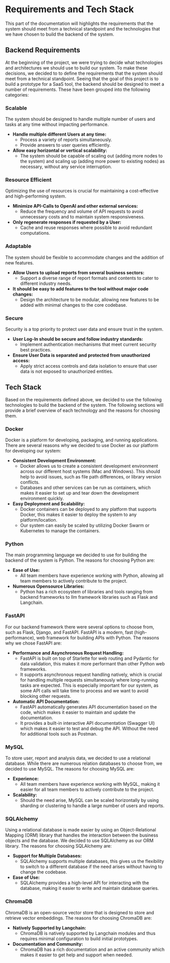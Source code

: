# Requirements and Tech Stack
This part of the documentation will highlights the requirements that the system should meet from a technical standpoint
and the technologies that we have chosen to build the backend of the system.

## Backend Requirements
At the beginning of the project, we were trying to decide what technologies and architectures we should use to build our system.
To make these decisions, we decided to to define the requirements that the system should meet from a technical standpoint.
Seeing that the goal of this project is to build a prototype for a SaaS tool, the backend should be designed to
meet a number of requirements. These have been grouped into the following categories:

### Scalable

The system should be designed to handle multiple number of users and tasks at any time without impacting performance.

- **Handle multiple different Users at any time:**
  - Process a variety of reports simultaneously.
  - Provide answers to user queries efficiently.
- **Allow easy horizontal or vertical scalability:**
  - The system should be capable of scaling out (adding more nodes to the system) and scaling up (adding more power to existing nodes) as necessary, without any service interruption.

### Resource Efficient

Optimizing the use of resources is crucial for maintaining a cost-effective and high-performing system.

- **Minimize API-Calls to OpenAI and other external services:**
  - Reduce the frequency and volume of API requests to avoid unnecessary costs and to maintain system responsiveness.
- **Only regenerate responses if requested by a User:**
  - Cache and reuse responses where possible to avoid redundant computations.

### Adaptable

The system should be flexible to accommodate changes and the addition of new features.

- **Allow Users to upload reports from several business sectors:**
  - Support a diverse range of report formats and contents to cater to different industry needs.
- **It should be easy to add features to the tool without major code changes:**
  - Design the architecture to be modular, allowing new features to be added with minimal changes to the core codebase.

### Secure

Security is a top priority to protect user data and ensure trust in the system.

- **User Log-In should be secure and follow industry standards:**
  - Implement authentication mechanisms that meet current security best practices.
- **Ensure User Data is separated and protected from unauthorized access:**
  - Apply strict access controls and data isolation to ensure that user data is not exposed to unauthorized entities.


## Tech Stack
Based on the requirements defined above, we decided to use the following technologies to build the backend of the system.
The following sections will provide a brief overview of each technology and the reasons for choosing them.

### Docker
Docker is a platform for developing, packaging, and running applications. There are several reasons why we decided to use
Docker as our platform for developing our system:

- **Consistent Development Environment:**
    - Docker allows us to create a consistent development environment across our different host systems (Mac and Windows).
      This should help to avoid issues, such as file path differences, or library version conflicts.
    - Databases and other services can be run as containers, which makes it easier to set up and tear down the development environment quickly.
- **Easy Deployment and Scalability:**
    - Docker containers can be deployed to any platform that supports Docker, this makes it easier to deploy the system to any platform/location.
    - Our system can easily be scaled by utilizing Docker Swarm or Kubernetes to manage the containers.


### Python
The main programming language we decided to use for building the backend of the system is Python. The reasons for choosing Python are:

- **Ease of Use:**
  - All team members have experience working with Python, allowing all team members to actively contribute to the project.
- **Numerous Opensource Libraries:**
    - Python has a rich ecosystem of libraries and tools ranging from backend frameworks to llm framework libraries such as Flask and Langchain.

### FastAPI
For our backend framework there were several options to choose from, such as Flask, Django, and FastAPI.
FastAPI is a modern, fast (high-performance), web framework for building APIs with Python. The reasons why we chose FastAPI are:

- **Performance and Asynchronous Request Handling:**
    - FastAPI is built on top of Starlette for web routing and Pydantic for data validation, this makes it more performant than other Python web frameworks.
    - It supports asynchronous request handling natively, which is crucial for handling multiple requests simultaneously where long-running tasks are expected.
    This is especially important for our system, as some API calls will take time to process and we want to avoid blocking other requests.
- **Automatic API Documentation:**
    - FastAPI automatically generates API documentation based on the code, which makes it easier to maintain and update the documentation.
    - It provides a built-in interactive API documentation (Swagger UI) which makes it easier to test and debug the API. Without the need for additional tools such as Postman.

### MySQL
To store user, report and analysis data, we decided to use a relational database. While there are numerous relation databases
to choose from, we decided to use MySQL. The reasons for choosing MySQL are:

- **Experience:**
    - All team members have experience working with MySQL, making it easier for all team members to actively contribute to the project.
- **Scalability:**
    - Should the need arise, MySQL can be scaled horizontally by using sharding or clustering to handle a large number of users and reports.

### SQLAlchemy
Using a relational database is made easier by using an Object-Relational Mapping (ORM) library that handles the interaction
between the business objects and the database. We decided to use SQLAlchemy as our ORM library. The reasons for choosing SQLAlchemy are:

- **Support for Multiple Databases:**
    - SQLAlchemy supports multiple databases, this gives us the flexibility to switch to a different database if the need
    arises without having to change the codebase.
- **Ease of Use:**
    - SQLAlchemy provides a high-level API for interacting with the database, making it easier to write and maintain database queries.

### ChromaDB
ChromaDB is an open-source vector store that is designed to store and retrieve vector embeddings. The reasons for choosing ChromaDB are:

- **Natively Supported by Langchain:**
    - ChromaDB is natively supported by Langchain modules and thus requires minimal configuration to build initial prototypes.
- **Documentation and Community:**
    - ChromaDB has a rich documentation and an active community which makes it easier to get help and support when needed.


